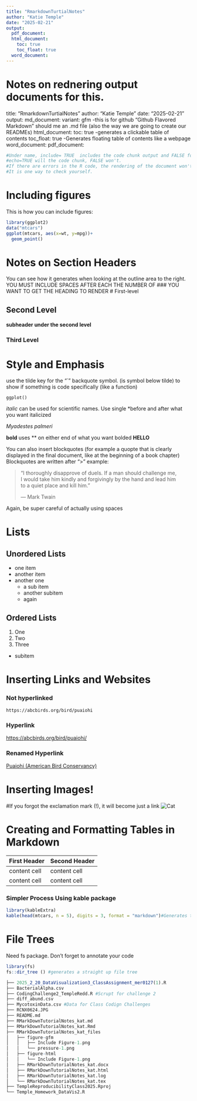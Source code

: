 ```yaml
---
title: "RmarkdownTurtialNotes"
author: "Katie Temple"
date: "2025-02-21"
output:
  pdf_document:
  html_document:
    toc: true
    toc_float: true 
  word_document:
---
```

# Notes on rednering output documents for this.
title: "RmarkdownTurtialNotes"
author: "Katie Temple"
date: "2025-02-21"
output:
  md_document:
  variant: gfm  -this is for github "Github Flavored Markdown" should me an .md file
  (also the way we are going to create our READMEs)
html_document:
  toc: true  -generates a clickable table of contents
   toc_float: true -Generates floating table of contents like a webpage
word_document:
pdf_document:

```r
#Under name, include= TRUE  includes the code chunk output and FALSE foes not
#echo=TRUE will the code chunk, FALSE won't.
#If there are errors in the R code, the rendering of the document won't work
#It is one way to check yourself.
```

# Including figures
This is how you can include figures:
```r
library(ggplot2)
data("mtcars")
ggplot(mtcars, aes(x=wt, y=mpg))+
  geom_point()
```
# Notes on Section Headers

You can see how it generates when looking at the outline area to the right. YOU 
MUST INCLUDE SPACES AFTER EACH THE NUMBER OF ### YOU WANT TO GET THE HEADING TO 
RENDER
# First-level

## Second Level

#### subheader under the second level

### Third Level

# Style and Emphasis 

use the tilde key for the "`" backquote symbol. (is symbol below tilde)
to show if something is code specifically (like a function)

`ggplot()`


*italic* 
can be used for scientific names. Use single *before and after what you want italicized 

*Myadestes palmeri*


**bold** uses ** on either end of what you want bolded
**HELLO**


You can also insert blockquotes (for example a quopte that is clearly displayed in the final document, 
like at the beginning of a book chapter)
Blockquotes are written after ">"
example: 

 > "I thoroughly disapprove of duels. If a man should challenge me,  
 > I would take him kindly and forgivingly by the hand and lead him  
 > to a quiet place and kill him."  
 >
 > --- Mark Twain
 
Again, be super careful of actually using spaces 

# Lists
## Unordered Lists
 - one item
 - another item
 - another one
   - a sub item
   - another subitem
   - again
   
## Ordered Lists
 1. One
 2. Two
 3. Three
  - subitem 
  
# Inserting Links and Websites

### Not hyperlinked
`https://abcbirds.org/bird/puaiohi` 

### Hyperlink

<https://abcbirds.org/bird/puaiohi/> 


### Renamed Hyperlink
[Puaiohi (American Bird Conservancy)](https://abcbirds.org/bird/puaiohi/) 

# Inserting Images!
#If you forgot the exclamation mark (!), it will become just a link
![Cat](RCNX0624.JPG)

# Creating and Formatting Tables in Markdown

First Header | Second Header
-------------| -------------
content cell | content cell
content cell | content cell

### Simpler Process Using kable package
```r

library(kableExtra)
kable(head(mtcars, n = 5), digits = 3, format = "markdown")#Generates table from data like the spreadsheet
```
# File Trees
Need fs package.
Don't forget to annotate your code 
```r
library(fs)
fs::dir_tree () #generates a straight up file tree 

├── 2025_2_20_DataVisualization3_ClassAssignment_mer0127(1).R
├── BacterialAlpha.csv
├── CodingChallenge2_TempleRedd.R #Scrupt for challenge 2
├── diff_abund.csv
├── MycotoxinData.csv #Data for Class Codign Challenges
├── RCNX0624.JPG
├── README.md
├── RMarkDownTutorialNotes_kat.md
├── RMarkDownTutorialNotes_kat.Rmd
├── RMarkDownTutorialNotes_kat_files
│   ├── figure-gfm
│   │   ├── Include Figure-1.png
│   │   └── pressure-1.png
│   ├── figure-html
│   │   └── Include Figure-1.png
│   ├── RMarkDownTutorialNotes_kat.docx
│   ├── RMarkDownTutorialNotes_kat.html
│   ├── RMarkDownTutorialNotes_kat.log
│   └── RMarkDownTutorialNotes_kat.tex
├── TempleReproducibilityClass2025.Rproj
└── Temple_Homework_DataVis2.R

```

